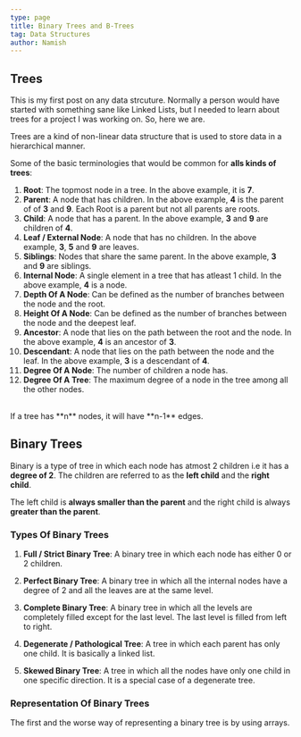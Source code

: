 ```yaml
---
type: page
title: Binary Trees and B-Trees
tag: Data Structures
author: Namish
---
```


## Trees

<Diagram src="/trees/tree-header.png"/>

<div className="bg-blue-300/10 dark:bg-surface-blue/30 border-l-[1px] rounded-r-md border-primary dark:text-primary text-blue-500 text-[16px] p-3">
This is my first post on any data strcuture. Normally a person would have started with something sane like Linked Lists, but I needed to learn about trees for a project I was working on. So, here we are.
</div>

Trees are a kind of non-linear data structure that is used to store data in a hierarchical manner.

Some of the basic terminologies that would be common for **alls kinds of trees**:

1. **Root**: The topmost node in a tree. In the above example, it is **7**.
2. **Parent**: A node that has children. In the above example, **4** is the parent of of **3** and **9**. Each Root is a parent but not all parents are roots.
3. **Child**: A node that has a parent. In the above example, **3** and **9** are children of **4**.
4. **Leaf / External Node**: A node that has no children. In the above example, **3**, **5** and **9** are leaves.
5. **Siblings**: Nodes that share the same parent. In the above example, **3** and **9** are siblings.
6. **Internal Node**: A single element in a tree that has atleast 1 child. In the above example, **4** is a node.
7. **Depth Of A Node**: Can be defined as the number of branches between the node and the root.
8. **Height Of A Node**: Can be defined as the number of branches between the node and the deepest leaf.
9. **Ancestor**: A node that lies on the path between the root and the node. In the above example, **4** is an ancestor of **3**.
10. **Descendant**: A node that lies on the path between the node and the leaf. In the above example, **3** is a descendant of **4**.
11. **Degree Of A Node**: The number of children a node has.
12. **Degree Of A Tree**: The maximum degree of a node in the tree among all the other nodes.
<br/>
If a tree has **n** nodes, it will have **n-1** edges.

## Binary Trees

<Diagram src="/trees/valid-bintree.png"/>

Binary is a type of tree in which each node has atmost 2 children i.e it has a **degree of 2**. The children are referred to as the **left child** and the **right child**.

The left child is **always smaller than the parent** and the right child is always **greater than the parent**.


### Types Of Binary Trees

<Diagram src="/trees/types-of-binary-trees.png"/>

1. **Full / Strict Binary Tree**: A binary tree in which each node has either 0 or 2 children.

2. **Perfect Binary Tree**: A binary tree in which all the internal nodes have a degree of 2 and all the leaves are at the same level.

3. **Complete Binary Tree**: A binary tree in which all the levels are completely filled except for the last level. The last level is filled from left to right.

4. **Degenerate / Pathological Tree**: A tree in which each parent has only one child. It is basically a linked list.

5. **Skewed Binary Tree**: A tree in which all the nodes have only one child in one specific direction. It is a special case of a degenerate tree.


### Representation Of Binary Trees

The first and the worse way of representing a binary tree is by using arrays.
